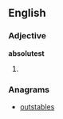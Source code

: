 ==English==

===Adjective===
'''absolutest'''
# {{rare}} {{superlative of|[[absolute]]}}

===Anagrams===
* [[outstables#English|outstables]]